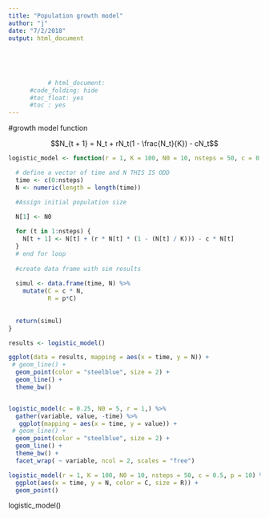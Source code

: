 ```yaml
---
title: "Population growth model"
author: "j"
date: "7/2/2018"
output: html_document
 
   
     
       
         
           # html_document:
      #code_folding: hide
      #toc_float: yes
      #toc : yes
---
```








#growth model function

$$N_{t + 1} = N_t + rN_t(1 - \frac{N_t}{K}) - cN_t$$  







```r

logistic_model <- function(r = 1, K = 100, N0 = 10, nsteps = 50, c = 0.5, p = 10){

  # define a vector of time and N THIS IS ODD
  time <- c(0:nsteps)
  N <- numeric(length = length(time))

  #Assign initial population size
  
  N[1] <- N0

  for (t in 1:nsteps) {
    N[t + 1] <- N[t] + (r * N[t] * (1 - (N[t] / K))) - c * N[t]
  }
  # end for loop
  
  #create data frame with sim results
  
  simul <- data.frame(time, N) %>% 
    mutate(C = c * N,
           R = p*C)
  
  
  return(simul)
}

```

```r
results <- logistic_model()

ggplot(data = results, mapping = aes(x = time, y = N)) +
 # geom_line() +
  geom_point(color = "steelblue", size = 2) +
  geom_line() +
  theme_bw()



```

```r
logistic_model(c = 0.25, N0 = 5, r = 1,) %>% 
  gather(variable, value, -time) %>% 
   ggplot(mapping = aes(x = time, y = value)) +
 # geom_line() +
  geom_point(color = "steelblue", size = 2) +
  geom_line() +
  theme_bw() +
  facet_wrap( ~ variable, ncol = 2, scales = "free")
```





```r
logistic_model(r = 1, K = 100, N0 = 10, nsteps = 50, c = 0.5, p = 10) %>% 
  ggplot(aes(x = time, y = N, color = C, size = R)) +
  geom_point()
```

logistic_model()


